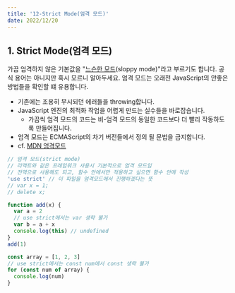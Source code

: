 ```yaml
---
title: '12-Strict Mode(엄격 모드)'
date: 2022/12/20
---
```


## 1. Strict Mode(엄격 모드)

가끔 엄격하지 않은 기본값을 "[느슨한 모드](https://developer.mozilla.org/ko/docs/Glossary/Sloppy_mode)(sloppy mode)"라고 부르기도 합니다. 공식 용어는 아니지만 혹시 모르니 알아두세요.
엄격 모드는 오래전 JavaScript의 안좋은 방법들을 확인할 떄 유용합니다.

- 기존에는 조용히 무시되던 에러들을 throwing합니다.
- JavaScript 엔진의 최적화 작업을 어렵게 만드는 실수들을 바로잡습니다.
  - 가끔씩 엄격 모드의 코드는 비-엄격 모드의 동일한 코드보다 더 빨리 작동하도록 만들어집니다.
- 엄격 모드는 ECMAScript의 차기 버전들에서 정의 될 문법을 금지합니다.
- cf. [MDN 엄격모드](https://developer.mozilla.org/en-US/docs/Web/JavaScript/Reference/Strict_mode)

```javascript
// 엄격 모드(strict mode)
// 리액트와 같은 프레임워크 사용시 기본적으로 엄격 모드임
// 전역으로 사용해도 되고, 함수 안에서만 적용하고 싶으면 함수 안에 작성
'use strict' // 이 파일을 엄격모드에서 진행하겠다는 뜻
// var x = 1;
// delete x;

function add(x) {
  var a = 2
  // use strict에서는 var 생략 불가
  var b = a + x
  console.log(this) // undefined
}
add(1)

const array = [1, 2, 3]
// use strict에서는 const num에서 const 생략 불가
for (const num of array) {
  console.log(num)
}
```
